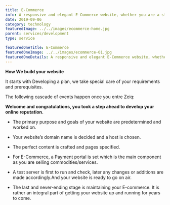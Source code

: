 ```yaml
---
title: E-Commerce
info: A responsive and elegant E-Commerce website, whether you are a stay at home baker or an entrepreneur is all you need to take your business ahead.
date: 2019-09-06
category: technology
featuredImage: ../../images/ecommerce-home.jpg
parent: services/development
type: service

featuredOneTitle: E-Commerce
featuredOneImage: ../../images/ecommerce-01.jpg
featuredOneDetails: A responsive and elegant E-Commerce website, whether you are a stay at home baker or an entrepreneur is all you need to take your business ahead.
---
```


**How We build your website**

It starts with Developing a plan, we take special care of your requirements and
prerequisites.

The following cascade of events happen once you entre Zeiq:

**Welcome and congratulations, you took a step ahead to develop your online reputation.**

- The primary purpose and goals of your website are predetermined and worked on.

- Your website’s domain name is decided and a host is chosen.

- The perfect content is crafted and pages specified.

- For E-Commerce, a Payment portal is set which is the main component as you are selling commodities/services.

- A test server is first to run and check, later any changes or additions are made accordingly.And your website is ready to go on air.

- The last and never-ending stage is maintaining your E-commerce. It is rather an integral part of getting your website up and running for years to come.
